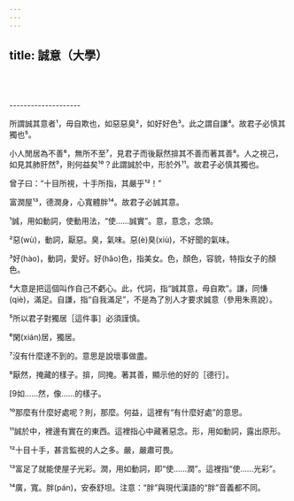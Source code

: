 ```yaml
---
---
---
```

title: 誠意（大學）
---





<br/><br/><br/>--------------------

所謂誠其意者¹，毋自欺也，如惡惡臭²，如好好色³。此之謂自謙⁴。故君子必慎其獨也⁵。

小人閒居為不善⁶，無所不至⁷，見君子而後厭然揜其不善而著其善⁸。人之視己，如見其肺肝然⁹，則何益矣¹⁰？此謂誠於中，形於外¹¹。故君子必慎其獨也。

曾子曰：“十目所視，十手所指，其嚴乎¹²！”

富潤屋¹³，德潤身，心寬體胖¹⁴。故君子必誠其意。

¹誠，用如動詞，使動用法，“使……誠實”。意，意念，念頭。

²惡(wù)，動詞，厭惡。臭，氣味。惡(è)臭(xiù)，不好聞的氣味。

³好(hào)，動詞，愛好。好(hǎo)色，指美女。色，顏色，容貌，特指女子的顏色。

⁴大意是把這個叫作自己不虧心。此，代詞，指“誠其意，毋自欺”。謙，同慊(qiè)，滿足。自謙，指“自我滿足”，不是為了別人才要求誠意（參用朱熹說）。

⁵所以君子對獨居［這件事］必須謹慎。

⁶閑(xián)居，獨居。

⁷沒有什麼達不到的。意思是說壞事做盡。

⁸厭然，掩藏的樣子。揜，同掩。著其善，顯示他的好的［德行］。

[9如……然，像……的樣子。

¹⁰那麼有什麼好處呢？則，那麼。何益，這裡有“有什麼好處”的意思。

¹¹誠於中，裡邊有實在的東西。這裡指心中藏著惡念。形，用如動詞，露出原形。

¹²十目十手，甚言監視的人之多。嚴，嚴肅可畏。

¹³富足了就能使屋子光彩。潤，用如動詞，即“使……潤”。這裡指“使……光彩”。

¹⁴廣，寬。胖(pán)，安泰舒坦。注意：“胖”與現代漢語的“胖”音義都不同。